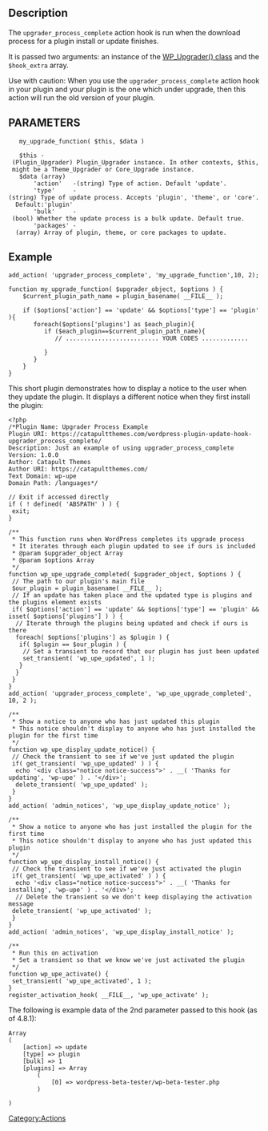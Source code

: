 {{Stub}}

== Description ==
The <code>upgrader_process_complete</code> action hook is run when the download process for a plugin install or update finishes.

It is passed two arguments: an instance of the [[Class_Reference/WP_Upgrader|WP_Upgrader() class]] and the <code>$hook_extra</code> array.

Use with caution: When you use the <code>upgrader_process_complete</code> action hook in your plugin and your plugin is the one which under upgrade, then this action will run the old version of your plugin.

== PARAMETERS==
    my_upgrade_function( $this, $data )

    $this - (Plugin_Upgrader) Plugin_Upgrader instance. In other contexts, $this, might be a Theme_Upgrader or Core_Upgrade instance.
    $data (array)
        'action'   -(string) Type of action. Default 'update'.
        'type'     -(string) Type of update process. Accepts 'plugin', 'theme', or 'core'.  Default:'plugin'
        'bulk'     - (bool) Whether the update process is a bulk update. Default true.
        'packages' -  (array) Array of plugin, theme, or core packages to update.

== Example ==
<pre>
add_action( 'upgrader_process_complete', 'my_upgrade_function',10, 2);

function my_upgrade_function( $upgrader_object, $options ) {
    $current_plugin_path_name = plugin_basename( __FILE__ );

    if ($options['action'] == 'update' && $options['type'] == 'plugin' ){
       foreach($options['plugins'] as $each_plugin){
          if ($each_plugin==$current_plugin_path_name){
             // .......................... YOUR CODES .............

          }
       }
    }
}
</pre>

This short plugin demonstrates how to display a notice to the user when they update the plugin. It displays a different notice when they first install the plugin:

<pre>
<?php
/*Plugin Name: Upgrader Process Example
Plugin URI: https://catapultthemes.com/wordpress-plugin-update-hook-upgrader_process_complete/
Description: Just an example of using upgrader_process_complete
Version: 1.0.0
Author: Catapult Themes
Author URI: https://catapultthemes.com/
Text Domain: wp-upe
Domain Path: /languages*/

// Exit if accessed directly
if ( ! defined( 'ABSPATH' ) ) {
 exit;
}

/**
 * This function runs when WordPress completes its upgrade process
 * It iterates through each plugin updated to see if ours is included
 * @param $upgrader_object Array
 * @param $options Array
 */
function wp_upe_upgrade_completed( $upgrader_object, $options ) {
 // The path to our plugin's main file
 $our_plugin = plugin_basename( __FILE__ );
 // If an update has taken place and the updated type is plugins and the plugins element exists
 if( $options['action'] == 'update' && $options['type'] == 'plugin' && isset( $options['plugins'] ) ) {
  // Iterate through the plugins being updated and check if ours is there
  foreach( $options['plugins'] as $plugin ) {
   if( $plugin == $our_plugin ) {
    // Set a transient to record that our plugin has just been updated
    set_transient( 'wp_upe_updated', 1 );
   }
  }
 }
}
add_action( 'upgrader_process_complete', 'wp_upe_upgrade_completed', 10, 2 );

/**
 * Show a notice to anyone who has just updated this plugin
 * This notice shouldn't display to anyone who has just installed the plugin for the first time
 */
function wp_upe_display_update_notice() {
 // Check the transient to see if we've just updated the plugin
 if( get_transient( 'wp_upe_updated' ) ) {
  echo '<div class="notice notice-success">' . __( 'Thanks for updating', 'wp-upe' ) . '</div>';
  delete_transient( 'wp_upe_updated' );
 }
}
add_action( 'admin_notices', 'wp_upe_display_update_notice' );

/**
 * Show a notice to anyone who has just installed the plugin for the first time
 * This notice shouldn't display to anyone who has just updated this plugin
 */
function wp_upe_display_install_notice() {
 // Check the transient to see if we've just activated the plugin
 if( get_transient( 'wp_upe_activated' ) ) {
  echo '<div class="notice notice-success">' . __( 'Thanks for installing', 'wp-upe' ) . '</div>';
  // Delete the transient so we don't keep displaying the activation message
 delete_transient( 'wp_upe_activated' );
 }
}
add_action( 'admin_notices', 'wp_upe_display_install_notice' );

/**
 * Run this on activation
 * Set a transient so that we know we've just activated the plugin
 */
function wp_upe_activate() {
 set_transient( 'wp_upe_activated', 1 );
}
register_activation_hook( __FILE__, 'wp_upe_activate' );
</pre>


The following is example data of the 2nd parameter passed to this hook (as of 4.8.1):<pre>Array
(
    [action] => update
    [type] => plugin
    [bulk] => 1
    [plugins] => Array
        (
            [0] => wordpress-beta-tester/wp-beta-tester.php
        )

)</pre>


[[Category:Actions]]
